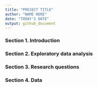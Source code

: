 ```yaml
---
title: "PROJECT TITLE"
author: "NAME HERE"
date: "TODAY'S DATE"
output: github_document
---
```


### Section 1. Introduction

### Section 2. Exploratory data analysis

### Section 3. Research questions

### Section 4. Data

